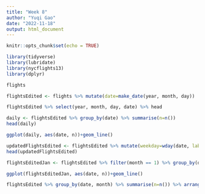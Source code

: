 ```yaml
---
title: "Week 8"
author: "Yuqi Gao"
date: "2022-11-18"
output: html_document
---
```


```r
knitr::opts_chunk$set(echo = TRUE)
```

```r
library(tidyverse)
library(lubridate)
library(nycflights13)
library(dplyr)
```

```r
flights
```

```r
flightsEdited <- flights %>% mutate(date=make_date(year, month, day))
```

```r
flightsEdited %>% select(year, month, day, date) %>% head
```

```r
daily <- flightsEdited %>% group_by(date) %>% summarise(n=n())
head(daily)
```

```r
ggplot(daily, aes(date, n))+geom_line()
```

```r
updatedFlightsEdited <- flightsEdited %>% mutate(weekday=wday(date, label = TRUE)) %>% mutate(month=month(date, label = TRUE))
head(updatedFlightsEdited)
```

```r
flightsEditedJan <- flightsEdited %>% filter(month == 1) %>% group_by(date) %>% summarise(n=n())
```

```r
ggplot(flightsEditedJan, aes(date, n))+geom_line()
```

```r
flightsEdited %>% group_by(date, month) %>% summarise(n=n()) %>% arrange(desc(n))
```


